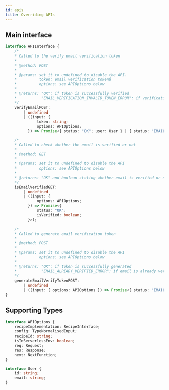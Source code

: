 ```yaml
---
id: apis
title: Overriding APIs
---
```


## Main interface

```ts
interface APIInterface {
    /* 
    * Called to the verify email verification token
    * 
    * @method: POST
    * 
    * @params: set it to undefined to disable the API.
    *          token: email verification tokenß
    *          options: see APIOptions below
    * 
    * @returns: "OK": if token is successfully verified
    *           "EMAIL_VERIFICATION_INVALID_TOKEN_ERROR": if verification token is invalid
    */
    verifyEmailPOST:
        | undefined
        | ((input: {
              token: string;
              options: APIOptions;
          }) => Promise<{ status: "OK"; user: User } | { status: "EMAIL_VERIFICATION_INVALID_TOKEN_ERROR" }>);

    /* 
    * Called to check whether the email is verified or not
    * 
    * @method: GET
    * 
    * @params: set it to undefined to disable the API
    *          options: see APIOptions below
    * 
    * @returns: "OK" and boolean stating whether email is verified or not
    */
    isEmailVerifiedGET:
        | undefined
        | ((input: {
              options: APIOptions;
          }) => Promise<{
              status: "OK";
              isVerified: boolean;
          }>);

    /* 
    * Called to generate email verification token
    * 
    * @method: POST
    * 
    * @params: set it to undefined to disable the API
    *          options: see APIOptions below
    * 
    * @returns: "OK": if token is successfully generated
    *           "EMAIL_ALREADY_VERIFIED_ERROR": if email is already verified
    */
    generateEmailVerifyTokenPOST:
        | undefined
        | ((input: { options: APIOptions }) => Promise<{ status: "EMAIL_ALREADY_VERIFIED_ERROR" | "OK" }>);
}
```

## Supporting Types
```ts
interface APIOptions {
    recipeImplementation: RecipeInterface;
    config: TypeNormalisedInput;
    recipeId: string;
    isInServerlessEnv: boolean;
    req: Request;
    res: Response;
    next: NextFunction;
}

interface User {
    id: string;
    email: string;
}
```